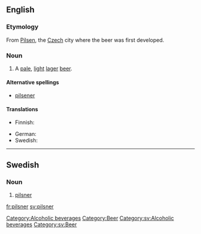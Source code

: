 ==English==

===Etymology===
From [[Pilsen]], the [[Czech]] city where the beer was first developed.

===Noun===
{{en-noun}}

# A [[pale]], [[light]] [[lager]] [[beer]].

====Alternative spellings====
* [[pilsener]]

====Translations====
{{trans-top|pale, light beer}}
* Finnish: {{t-|fi|pilsneri}}
{{trans-mid}}
* German: {{t-|de|Pils|n}}
* Swedish: {{t+|sv|pilsner|c}}
{{trans-bottom}}

[[Category:Alcoholic beverages]]
[[Category:Beer]]


----

==Swedish==

===Noun===
{{infl|sv|noun|g=c}}
{{sv-noun-irreg-c|pilsner|pilsnern|pilsner|pilsnerna}}
# [[#English|pilsner]]


[[Category:sv:Alcoholic beverages]]
[[Category:sv:Beer]]

[[fr:pilsner]]
[[sv:pilsner]]